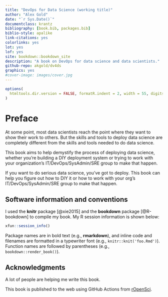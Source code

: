```yaml
--- 
title: "DevOps for Data Science (working title)"
author: "Alex Gold"
date: "`r Sys.Date()`"
documentclass: krantz
bibliography: [book.bib, packages.bib]
biblio-style: apalike
link-citations: yes
colorlinks: yes
lot: yes
lof: yes
site: bookdown::bookdown_site
description: "A book on DevOps for data science and data scientists."
github-repo: akgold/dv4ds
graphics: yes
#cover-image: images/cover.jpg
---
```


```r
options(
  htmltools.dir.version = FALSE, formatR.indent = 2, width = 55, digits = 4
)
```

# Preface {-}

At some point, most data scientists reach the point where they want to show their work to others. But the skills and tools to deploy data science are  completely different from the skills and tools needed to do data science.

This book aims to help demystify the process of deploying data science, whether you're building a DIY deployment system or trying to work with your organization's IT/DevOps/SysAdmin/SRE group to make that happen.

If you want to do serious data science, you've got to deploy. This book can help you figure out how to DIY it or how to work with your org's IT/DevOps/SysAdmin/SRE group to make that happen.

## Software information and conventions {-}

I used the **knitr**\index{knitr} package [@xie2015] and the **bookdown**\index{bookdown} package [@R-bookdown] to compile my book. My R session information is shown below:

```r
xfun::session_info()
```

Package names are in bold text (e.g., **rmarkdown**), and inline code and filenames are formatted in a typewriter font (e.g., `knitr::knit('foo.Rmd')`). Function names are followed by parentheses (e.g., `bookdown::render_book()`).

## Acknowledgments {-}

A lot of people are helping me write this book.

This book is published to the web using GitHub Actions from [rOpenSci](https://github.com/orchid00/actions_sandbox).
